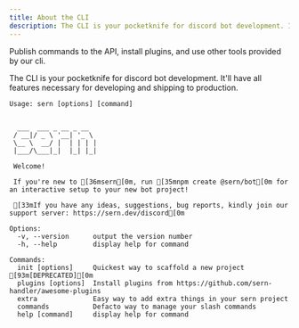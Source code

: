 ```yaml
---
title: About the CLI
description: The CLI is your pocketknife for discord bot development. It'll have all features necessary for developing and shipping to production.
---
```


Publish commands to the API, install plugins, and use other tools provided by our cli.

The CLI is your pocketknife for discord bot development. It'll have all features necessary for developing and shipping to production.

```ansi
Usage: sern [options] [command]


  ___  ___ _ __ _ __
 / __|/ _ \ '__| '_ \
 \__ \  __/ |  | | | |
 |___/\___|_|  |_| |_|

 Welcome!

 If you're new to [36msern[0m, run [35mnpm create @sern/bot[0m for an interactive setup to your new bot project!

 [33mIf you have any ideas, suggestions, bug reports, kindly join our support server: https://sern.dev/discord[0m

Options:
  -v, --version      output the version number
  -h, --help         display help for command

Commands:
  init [options]     Quickest way to scaffold a new project [93m[DEPRECATED][0m
  plugins [options]  Install plugins from https://github.com/sern-handler/awesome-plugins
  extra              Easy way to add extra things in your sern project
  commands           Defacto way to manage your slash commands
  help [command]     display help for command
```
